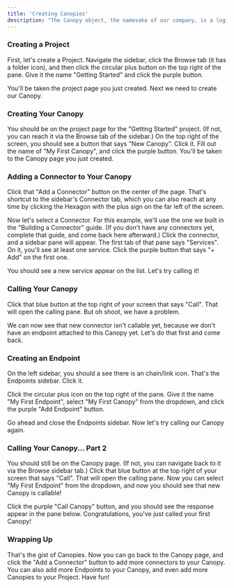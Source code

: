 ```yaml
---
title: 'Creating Canopies'
description: "The Canopy object, the namesake of our company, is a logical grouping of Connectors. Let's walk through building one."
---
```


### Creating a Project

First, let's create a Project. Navigate the sidebar, click the Browse tab (it has a folder icon), and then click the circular plus button on the top right of the pane. Give it the name "Getting Started" and click the purple button.

You'll be taken the project page you just created. Next we need to create our Canopy.

### Creating Your Canopy
You should be on the project page for the "Getting Started" project. (If not, you can reach it via the Browse tab of the sidebar.) On the top right of the screen, you should see a button that says "New Canopy". Click it.
Fill out the name of "My First Canopy", and click the purple button. You'll be taken to the Canopy page you just created.

### Adding a Connector to Your Canopy

Click that "Add a Connector" button on the center of the page. That's shortcut to the sidebar's Connector tab, which you can also reach at any time by clicking the Hexagon with the plus sign on the far left of the screen.

Now let's select a Connector. For this example, we'll use the one we built in the "Building a Connector" guide. (If you don't have any connectors yet, complete that guide, and come back here afterward.) Click the connector, and a sidebar pane will appear. The first tab of that pane says "Services". On it, you'll see at least one service. Click the purple button that says "+ Add" on the first one.

You should see a new service appear on the list. Let's try calling it!

### Calling Your Canopy

Click that blue button at the top right of your screen that says "Call". That will open the calling pane. But oh shoot, we have a problem.

We can now see that new connector isn't callable yet, because we don't have an endpoint attached to this Canopy yet. Let's do that first and come back.

### Creating an Endpoint

On the left sidebar, you should a see there is an chain/link icon. That's the Endpoints sidebar. Click it.

Click the circular plus icon on the top right of the pane. Give it the name "My First Endpoint", select "My First Canopy" from the dropdown, and click the purple "Add Endpoint" button.

Go ahead and close the Endpoints sidebar. Now let's try calling our Canopy again.

### Calling Your Canopy... Part 2

You should still be on the Canopy page. (If not, you can navigate back to it via the Browse sidebar tab.) Click that blue button at the top right of your screen that says "Call". That will open the calling pane. Now you can select "My First Endpoint" from the dropdown, and now you should see that new Canopy is callable!

Click the purple "Call Canopy" button, and you should see the response appear in the pane below. Congratulations, you've just called your first Canopy!

### Wrapping Up

That's the gist of Canopies. Now you can go back to the Canopy page, and click the "Add a Connector" button to add more connectors to your Canopy. You can also add more Endpoints to your Canopy, and even add more Canopies to your Project. Have fun!